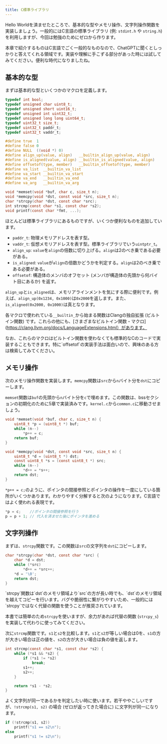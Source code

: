 ```yaml
---
title: C標準ライブラリ
---
```


Hello Worldを済ませたところで、基本的な型やメモリ操作、文字列操作関数を実装しましょう。一般的にはC言語の標準ライブラリ (例: `stdint.h` や `string.h`) を利用しますが、今回は勉強のためにゼロから作ります。

<Info>
本章で紹介するものはC言語でごく一般的なものなので、ChatGPTに聞くとしっかりと答えてくれる領域です。実装や理解に手こずる部分があった時には試してみてください。便利な時代になりましたね。
</Info>

## 基本的な型

まずは基本的な型といくつかのマクロを定義します。

```c:common.h {1-15,21-24} 
typedef int bool;
typedef unsigned char uint8_t;
typedef unsigned short uint16_t;
typedef unsigned int uint32_t;
typedef unsigned long long uint64_t;
typedef uint32_t size_t;
typedef uint32_t paddr_t;
typedef uint32_t vaddr_t;

#define true  1
#define false 0
#define NULL  ((void *) 0)
#define align_up(value, align)   __builtin_align_up(value, align)
#define is_aligned(value, align) __builtin_is_aligned(value, align)
#define offsetof(type, member)   __builtin_offsetof(type, member)
#define va_list  __builtin_va_list
#define va_start __builtin_va_start
#define va_end   __builtin_va_end
#define va_arg   __builtin_va_arg

void *memset(void *buf, char c, size_t n);
void *memcpy(void *dst, const void *src, size_t n);
char *strcpy(char *dst, const char *src);
int strcmp(const char *s1, const char *s2);
void printf(const char *fmt, ...);
```

ほとんどは標準ライブラリにあるものですが、いくつか便利なものを追加しています。

- `paddr_t`: 物理メモリアドレスを表す型。
- `vaddr_t`: 仮想メモリアドレスを表す型。標準ライブラリでいう`uintptr_t`。
- `align_up`: `value`を`align`の倍数に切り上げる。`align`は2のべき乗である必要がある。
- `is_aligned`: `value`が`align`の倍数かどうかを判定する。`align`は2のべき乗である必要がある。
- `offsetof`: 構造体のメンバのオフセット (メンバが構造体の先頭から何バイト目にあるか) を返す。

`align_up`と`is_aligned`は、メモリアラインメントを気にする際に便利です。例えば、`align_up(0x1234, 0x1000)`は`0x2000`を返します。また、`is_aligned(0x2000, 0x1000)`は真となります。

各マクロで使われている`__builtin_`から始まる関数はClangの独自拡張 (ビルトイン関数) です。これらの他にも、[さまざまなビルトイン関数・マクロ](https://clang.llvm.org/docs/LanguageExtensions.html）があります。

<Info>
なお、これらのマクロはビルトイン関数を使わなくても標準的なCのコードで実装することもできます。特に`offsetof`の実装手法は面白いので、興味のある方は検索してみてください。
</Info>

## メモリ操作

次のメモリ操作関数を実装します。`memcpy`関数は`src`から`n`バイト分を`dst`にコピーします。

`memset`関数は`buf`の先頭から`n`バイト分を`c`で埋めます。この関数は、bssセクションの初期化のために5章で実装済みです。`kernel.c`から`common.c`に移動させましょう。

```c:common.c
void *memset(void *buf, char c, size_t n) {
    uint8_t *p = (uint8_t *) buf;
    while (n--)
        *p++ = c;
    return buf;
}

void *memcpy(void *dst, const void *src, size_t n) {
    uint8_t *d = (uint8_t *) dst;
    const uint8_t *s = (const uint8_t *) src;
    while (n--)
        *d++ = *s++;
    return dst;
}
```

`*p++ = c;`のように、ポインタの間接参照とポインタの操作を一度にしている箇所がいくつかあります。わかりやすく分解すると次のようになります。C言語ではよく使われる表現です。

```c
*p = c;    //ポインタの間接参照を行う
p = p + 1; // 代入を済ませた後にポインタを進める
```

## 文字列操作

まずは、`strcpy`関数です。この関数は`src`の文字列を`dst`にコピーします。

```c:common.c
char *strcpy(char *dst, const char *src) {
    char *d = dst;
    while (*src)
        *d++ = *src++;
    *d = '\0';
    return dst;
}
```

<Warning>
`strcpy`関数は`dst`のメモリ領域より`src`の方が長い時でも、`dst`のメモリ領域を越えてコピーを行います。バグや脆弱性に繋がりやすいため、一般的には`strcpy`ではなく代替の関数を使うことが推奨されています。

本書では簡単のため`strcpy`を使いますが、余力があれば代替の関数 (`strcpy_s`) を実装して代わりに使ってみてください。
</Warning>

次に`strcmp`関数です。`s1`と`s2`を比較します。`s1`と`s2`が等しい場合は0を、`s1`の方が大きい場合は正の値を、`s2`の方が大きい場合は負の値を返します。

```c:common.c
int strcmp(const char *s1, const char *s2) {
    while (*s1 && *s2) {
        if (*s1 != *s2)
            break;
        s1++;
        s2++;
    }

    return *s1 - *s2;
}
```

よく文字列が同一であるかを判定したい時に使います。若干ややこしいですが、`!strcmp(s1, s2)` の場合 (ゼロが返ってきた場合に) に文字列が同一になります。

```c
if (!strcmp(s1, s2))
    printf("s1 == s2\n");
else
    printf("s1 != s2\n");
```
